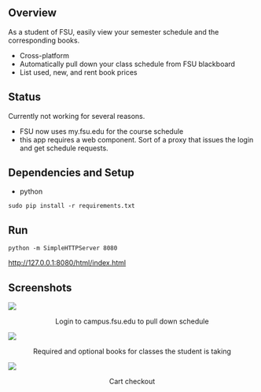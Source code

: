 == Overview ==

As a student of FSU, easily view your semester schedule and the corresponding books.

* Cross-platform
* Automatically pull down your class schedule from FSU blackboard
* List used, new, and rent book prices

== Status ==

Currently not working for several reasons.
* FSU now uses my.fsu.edu for the course schedule
* this app requires a web component. Sort of a proxy that issues the login and get schedule requests.

== Dependencies and Setup ==

* python
<pre>sudo pip install -r requirements.txt</pre>

== Run ==

<pre>python -m SimpleHTTPServer 8080</pre>
http://127.0.0.1:8080/html/index.html

== Screenshots ==

<img src="screenshots/bills_login.png" />
<center>Login to campus.fsu.edu to pull down schedule</center>
<img src="screenshots/bills_class_books.png" />
<center>Required and optional books for classes the student is taking</center>
<img src="screenshots/bills_checkout.png" />
<center>Cart checkout</center>

